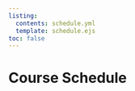 ```yaml
---
listing: 
  contents: schedule.yml
  template: schedule.ejs
toc: false
---
```


# Course Schedule {.unnumbered}
